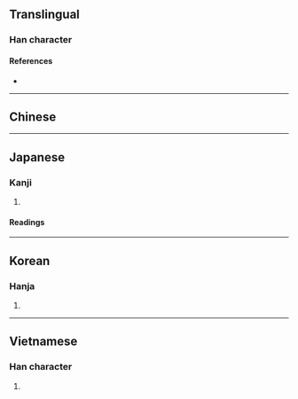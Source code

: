{{also|告|吉}}
{{character info/new}}
==Translingual==

===Han character===
{{Han char|rn=30|rad=口|as=04|sn=7|four=|canj=HQR,XHQR|ids=⿱牛口,⿻𠂉古}}

====References====
* {{Han ref|kx=0180.060|dkj=03381|hdz=10589.121|uh=543F|ud=21567}}

----

==Chinese==
{{zh-see|告}}

----

==Japanese==

===Kanji===
{{ja-kanji|grade=|rs=口04}}

# {{defn|lang=ja|sort=口04}}

====Readings====
{{ja-readings
|on=こく, こう
|kun=つ-げる
}}

----

==Korean==

===Hanja===
{{ko-hanja|hangeul=[[고]], [[곡]]|rv=go, gok|mr=ko, kok}}

# {{defn|lang=ko|sort=口04}}

----

==Vietnamese==

===Han character===
{{vi-hantu|[[cáo]], [[cáu]], [[kiếu]]|rs=口04}}

# {{defn|lang=vi|sort=口04}}